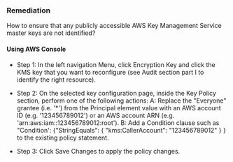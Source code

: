### Remediation

How to ensure that any publicly accessible AWS Key Management Service master keys are not identified?

#### Using AWS Console

- Step 1: In the left navigation Menu, click Encryption Key and click the KMS key that you want to reconfigure (see Audit section part I to identify the right resource).

- Step 2: On the selected key configuration page, inside the Key Policy section, perform one of the following actions:
  A: Replace the "Everyone" grantee (i.e. '\*') from the Principal element value with an AWS account ID (e.g. '123456789012') or an AWS account ARN (e.g. 'arn:aws:iam::123456789012:root').
  B: Add a Condition clause such as "Condition':
  \{"StringEquals": \{ "kms:CallerAccount": "123456789012" \} \} to the existing policy statement.
- Step 3: Click Save Changes to apply the policy changes.
